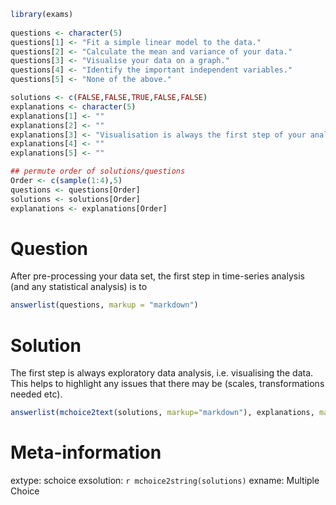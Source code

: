 
```r
library(exams)
 
questions <- character(5)
questions[1] <- "Fit a simple linear model to the data."
questions[2] <- "Calculate the mean and variance of your data."
questions[3] <- "Visualise your data on a graph."
questions[4] <- "Identify the important independent variables."
questions[5] <- "None of the above."

solutions <- c(FALSE,FALSE,TRUE,FALSE,FALSE)
explanations <- character(5)
explanations[1] <- ""
explanations[2] <- ""
explanations[3] <- "Visualisation is always the first step of your analysis."
explanations[4] <- ""
explanations[5] <- ""

## permute order of solutions/questions
Order <- c(sample(1:4),5)
questions <- questions[Order]
solutions <- solutions[Order]
explanations <- explanations[Order]  
```

Question
========
  
After pre-processing your data set, the first step in time-series analysis (and any statistical analysis) is to

```r
answerlist(questions, markup = "markdown")
```

Solution
========

The first step is always exploratory data analysis, i.e. visualising the data. This helps to highlight
any issues that there may be (scales, transformations needed etc).

```r
answerlist(mchoice2text(solutions, markup="markdown"), explanations, markup = "markdown")
```

Meta-information
================
  
extype: schoice
exsolution: `r mchoice2string(solutions)`
exname: Multiple Choice

